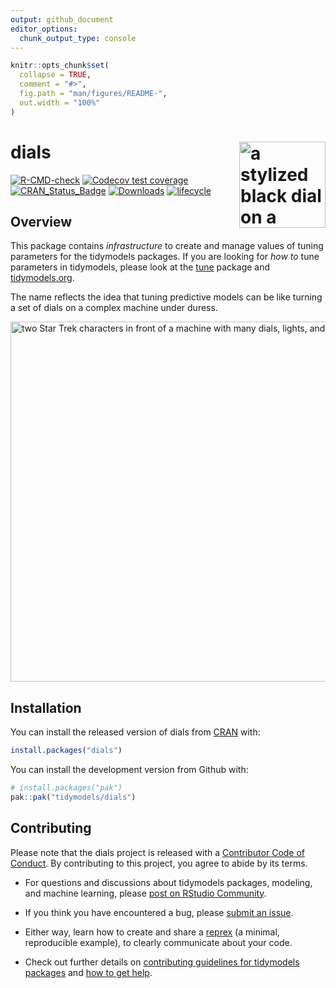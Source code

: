 ```yaml
---
output: github_document
editor_options: 
  chunk_output_type: console
---
```


<!-- README.md is generated from README.Rmd. Please edit that file -->

```r
knitr::opts_chunk$set(
  collapse = TRUE,
  comment = "#>",
  fig.path = "man/figures/README-",
  out.width = "100%"
)
```

# dials <a href="https://dials.tidymodels.org/"><img src="man/figures/logo.png" align="right" height="138" alt="a stylized black dial on a beige background" /></a>

<!-- badges: start -->
[![R-CMD-check](https://github.com/tidymodels/dials/actions/workflows/R-CMD-check.yaml/badge.svg)](https://github.com/tidymodels/dials/actions/workflows/R-CMD-check.yaml)
[![Codecov test coverage](https://codecov.io/gh/tidymodels/dials/branch/main/graph/badge.svg)](https://app.codecov.io/gh/tidymodels/dials?branch=main)
[![CRAN_Status_Badge](http://www.r-pkg.org/badges/version/dials)](https://CRAN.R-project.org/package=dials)
[![Downloads](http://cranlogs.r-pkg.org/badges/dials)](https://CRAN.R-project.org/package=dials)
[![lifecycle](https://img.shields.io/badge/lifecycle-stable-brightgreen.svg)](https://lifecycle.r-lib.org/articles/stages.html)
<!-- badges: end -->

## Overview

This package contains _infrastructure_ to create and manage values of tuning parameters for the tidymodels packages. If you are looking for _how to_ tune parameters in tidymodels, please look at the [tune](https://tune.tidymodels.org/) package and [tidymodels.org](https://www.tidymodels.org/). 

The name reflects the idea that tuning predictive models can be like turning a set of dials on a complex machine under duress. 

<img src="http://tos.trekcore.com/hd/albums/1x04hd/thenakedtimehd1013.jpg" width="576" alt="two Star Trek characters in front of a machine with many dials, lights, and buttons">

## Installation

You can install the released version of dials from [CRAN](https://CRAN.R-project.org) with:

```r
install.packages("dials")
```

You can install the development version from Github with:

```r
# install.packages("pak")
pak::pak("tidymodels/dials")
```

## Contributing

Please note that the dials project is released with a [Contributor Code of Conduct](https://dials.tidymodels.org/CODE_OF_CONDUCT.html). By contributing to this project, you agree to abide by its terms.

- For questions and discussions about tidymodels packages, modeling, and machine learning, please [post on RStudio Community](https://community.rstudio.com/new-topic?category_id=15&tags=tidymodels,question).

- If you think you have encountered a bug, please [submit an issue](https://github.com/tidymodels/dials/issues).

- Either way, learn how to create and share a [reprex](https://reprex.tidyverse.org/articles/articles/learn-reprex.html) (a minimal, reproducible example), to clearly communicate about your code.

- Check out further details on [contributing guidelines for tidymodels packages](https://www.tidymodels.org/contribute/) and [how to get help](https://www.tidymodels.org/help/).


